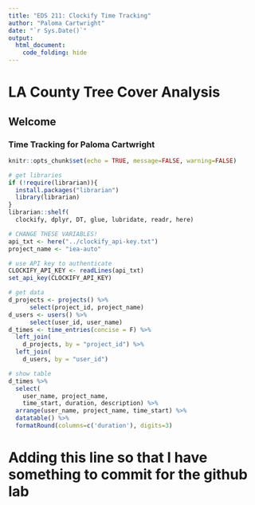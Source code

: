 ```yaml
---
title: "EDS 211: Clockify Time Tracking"
author: "Paloma Cartwright"
date: "`r Sys.Date()`"
output: 
  html_document:
    code_folding: hide
---
```


# LA County Tree Cover Analysis

## Welcome

### Time Tracking for Paloma Cartwright 

```r
knitr::opts_chunk$set(echo = TRUE, message=FALSE, warning=FALSE)
```

```r
# get libraries
if (!require(librarian)){
  install.packages("librarian")
  library(librarian)
}
librarian::shelf(
  clockify, dplyr, DT, glue, lubridate, readr, here)

# CHANGE THESE VARIABLES!
api_txt <- here("../clockify_api-key.txt")
project_name <- "iea-auto"

# use API key to authenticate
CLOCKIFY_API_KEY <- readLines(api_txt)
set_api_key(CLOCKIFY_API_KEY)

# get data
d_projects <- projects() %>% 
      select(project_id, project_name)
d_users <- users() %>% 
      select(user_id, user_name)
d_times <- time_entries(concise = F) %>% 
  left_join(
    d_projects, by = "project_id") %>% 
  left_join(
    d_users, by = "user_id")

# show table
d_times %>% 
  select(
    user_name, project_name, 
    time_start, duration, description) %>% 
  arrange(user_name, project_name, time_start) %>% 
  datatable() %>%
  formatRound(columns=c('duration'), digits=3)
```

# Adding this line so that I have something to commit for the github lab

